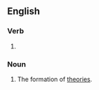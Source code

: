 ==English==

===Verb===
{{head|en|present participle}}

# {{present participle of|theorize|lang=en|nocat=1}}

===Noun===
{{en-noun}}

# The formation of [[theory|theories]].